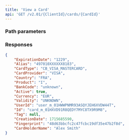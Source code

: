 ```yaml
---
title: 'View a Card'  
api: 'GET /v2.01/{ClientId}/cards/{CardId}'  
---
```




### Path parameters  

<CardId1 />  

### Responses  

<AccordionGroup>

<Accordion title="200">  

<ExpirationDate1Response />  

<AliasResponse />  

<CardProviderResponse />  

<Country4Response />  

<ProductResponse />  

<BankCodeResponse />  

<ValidityResponse />  

<UserIdResponse />  

<Id4Response />  

<Tag6Response />  

<CreationDateResponse />

<FingerprintResponse />  

<CardHolderNameResposne />

</Accordion>

</AccordionGroup>  

<ResponseExample>  

```json 200  
{
    "ExpirationDate": "1229",
    "Alias": "497010XXXXXX8183",
    "CardType": "CB_VISA_MASTERCARD",
    "CardProvider": "VISA",
    "Country": "FRA",
    "Product": "I",
    "BankCode": "unknown",
    "Active": true,
    "Currency": "EUR",
    "Validity": "UNKNOWN",
    "UserId": "user_m_01HWWPNMR93ASQYJEH6XVDW44T",
    "Id": "card_m_01HXVD91R8QEDY7MYC8TX9R9M8",
    "Tag": null,
    "CreationDate": 1715685590,
    "Fingerprint": "48d63bbcfc2c47fcbc19df35e47b2f8d",
    "CardHolderName": "Alex Smith"
}
 ```  

</ResponseExample>  

<RequestExample>  
    <PhpViewCard />
    <NodeViewCard />
    <RubyViewCard />
    <JavaViewCard />
    <PythonViewCard />
    <NetViewCard />
</RequestExample>